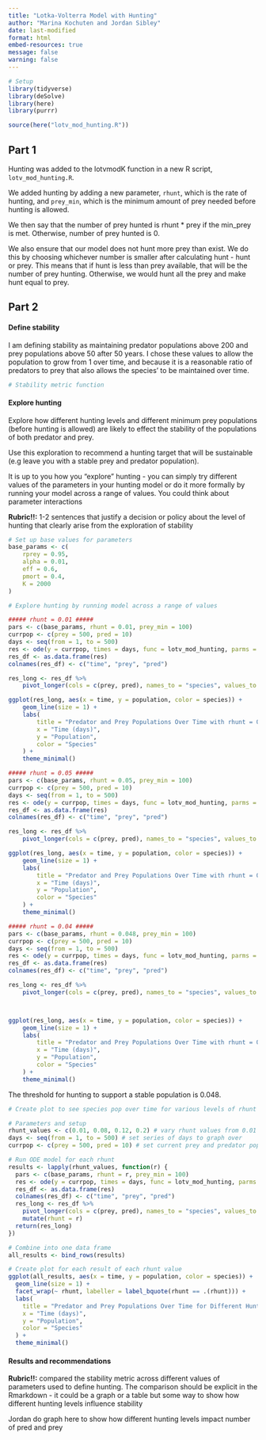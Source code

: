 ```yaml
---
title: "Lotka-Volterra Model with Hunting"
author: "Marina Kochuten and Jordan Sibley" 
date: last-modified
format: html
embed-resources: true
message: false
warning: false
---
```


```r
# Setup
library(tidyverse)
library(deSolve)
library(here)
library(purrr)

source(here("lotv_mod_hunting.R"))
```


## Part 1

Hunting was added to the lotvmodK function in a new R script, `lotv_mod_hunting.R`. 

We added hunting by adding a new parameter, `rhunt`, which is the rate of hunting, and `prey_min`, which is the minimum amount of prey needed before hunting is allowed.

We then say that the number of prey hunted is rhunt * prey if the min_prey is met. Otherwise, number of prey hunted is 0. 

We also ensure that our model does not hunt more prey than exist. We do this by choosing whichever number is smaller after calculating hunt - hunt or prey. This means that if hunt is less than prey available, that will be the number of prey hunting. Otherwise, we would hunt all the prey and make hunt equal to prey. 


## Part 2

#### Define stability

I am defining stability as maintaining predator populations above 200 and prey populations above 50 after 50 years. I chose these values to allow the population to grow from 1 over time, and because it is a reasonable ratio of predators to prey that also allows the species' to be maintained over time. 

```r
# Stability metric function

```


#### Explore hunting

Explore how different hunting levels and different minimum prey populations (before hunting is allowed) are likely to effect the stability of the populations of both predator and prey.

Use this exploration to recommend a hunting target that will be sustainable (e.g leave you with a stable prey and predator population). 


It is up to you how you "explore" hunting - you can simply try different values of the parameters in your hunting model or do it more formally by running your model across a range of values. You could think about parameter interactions

**Rubric!!:** 1-2 sentences that justify a decision or policy about the level of hunting that clearly arise from the exploration of stability

```r
# Set up base values for parameters
base_params <- c(
    rprey = 0.95,
    alpha = 0.01,
    eff = 0.6,
    pmort = 0.4,
    K = 2000
)
```


```r

# Explore hunting by running model across a range of values

##### rhunt = 0.01 #####
pars <- c(base_params, rhunt = 0.01, prey_min = 100)
currpop <- c(prey = 500, pred = 10)
days <- seq(from = 1, to = 500)
res <- ode(y = currpop, times = days, func = lotv_mod_hunting, parms = pars)
res_df <- as.data.frame(res)
colnames(res_df) <- c("time", "prey", "pred")

res_long <- res_df %>%
    pivot_longer(cols = c(prey, pred), names_to = "species", values_to = "population")

ggplot(res_long, aes(x = time, y = population, color = species)) +
    geom_line(size = 1) +
    labs(
        title = "Predator and Prey Populations Over Time with rhunt = 0.01",
        x = "Time (days)",
        y = "Population",
        color = "Species"
    ) +
    theme_minimal()
```
```r
##### rhunt = 0.05 #####
pars <- c(base_params, rhunt = 0.05, prey_min = 100)
currpop <- c(prey = 500, pred = 10)
days <- seq(from = 1, to = 500)
res <- ode(y = currpop, times = days, func = lotv_mod_hunting, parms = pars)
res_df <- as.data.frame(res)
colnames(res_df) <- c("time", "prey", "pred")

res_long <- res_df %>%
    pivot_longer(cols = c(prey, pred), names_to = "species", values_to = "population")

ggplot(res_long, aes(x = time, y = population, color = species)) +
    geom_line(size = 1) +
    labs(
        title = "Predator and Prey Populations Over Time with rhunt = 0.01",
        x = "Time (days)",
        y = "Population",
        color = "Species"
    ) +
    theme_minimal()

```
```r
##### rhunt = 0.04 #####
pars <- c(base_params, rhunt = 0.048, prey_min = 100)
currpop <- c(prey = 500, pred = 10)
days <- seq(from = 1, to = 500)
res <- ode(y = currpop, times = days, func = lotv_mod_hunting, parms = pars)
res_df <- as.data.frame(res)
colnames(res_df) <- c("time", "prey", "pred")

res_long <- res_df %>%
    pivot_longer(cols = c(prey, pred), names_to = "species", values_to = "population")



ggplot(res_long, aes(x = time, y = population, color = species)) +
    geom_line(size = 1) +
    labs(
        title = "Predator and Prey Populations Over Time with rhunt = 0.01",
        x = "Time (days)",
        y = "Population",
        color = "Species"
    ) +
    theme_minimal()
```
The threshold for hunting to support a stable population is 0.048.





```r
# Create plot to see species pop over time for various levels of rhunt

# Parameters and setup 
rhunt_values <- c(0.01, 0.08, 0.12, 0.2) # vary rhunt values from 0.01 to 0.2
days <- seq(from = 1, to = 500) # set series of days to graph over 
currpop <- c(prey = 500, pred = 10) # set current prey and predator populations 

# Run ODE model for each rhunt 
results <- lapply(rhunt_values, function(r) {
  pars <- c(base_params, rhunt = r, prey_min = 100)
  res <- ode(y = currpop, times = days, func = lotv_mod_hunting, parms = pars)
  res_df <- as.data.frame(res)
  colnames(res_df) <- c("time", "prey", "pred")
  res_long <- res_df %>%
    pivot_longer(cols = c(prey, pred), names_to = "species", values_to = "population") %>%
    mutate(rhunt = r)
  return(res_long)
})

# Combine into one data frame
all_results <- bind_rows(results)

# Create plot for each result of each rhunt value
ggplot(all_results, aes(x = time, y = population, color = species)) +
  geom_line(size = 1) +
  facet_wrap(~ rhunt, labeller = label_bquote(rhunt == .(rhunt))) +
  labs(
    title = "Predator and Prey Populations Over Time for Different Hunting Rates",
    x = "Time (days)",
    y = "Population",
    color = "Species"
  ) +
  theme_minimal()
```
  
#### Results and recommendations

**Rubric!!:** compared the stability metric across different values of parameters used to define hunting. The comparison should be explicit in the Rmarkdown - it could be a graph or a table but some way to show how different hunting levels influence stability

Jordan do graph here to show how different hunting levels impact number of pred and prey 


